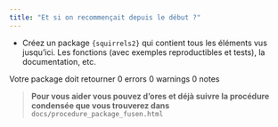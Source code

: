 ```yaml
---
title: "Et si on recommençait depuis le début ?"
---
```


- Créez un package `{squirrels2}` qui contient tous les éléments vus jusqu’ici. Les fonctions (avec exemples reproductibles et tests), la documentation, etc.

::: {.callout-note collapse="true"}

Votre package doit retourner 0 errors 0 warnings 0 notes

:::

> **Pour vous aider vous pouvez d’ores et déjà suivre la procédure condensée que vous trouverez dans** `docs/procedure_package_fusen.html`
